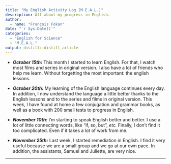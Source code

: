 ```yaml
---
title: "My English Activity Log (M.E.A.L.)"
description: All about my progress in English.
author:
  - name: "François Fokan" 
date: "`r Sys.Date()`"
categories:
  - "English for Science"
  - "M.E.A.L."
output: distill::distill_article
---
```


- ***October 15th:*** 
This month I started to learn English. For that, I watch most films and series in original version. I also have a lot of friends who help me learn. Without forgetting the most important: the english lessons.

- ***October 20th:*** 
My learning of the English language continues every day.
In addition, I now understand the language a little better thanks to the English lessons and to the series and films in original version.
This week, I have found at home a few conjugation and grammar books, as well as a book with 200 small tests to progress in English.

- ***November 10th:*** 
I'm starting to speak English better and better. I use a lot of little connecting words, like "if, so, but", *etc.*
Finally, I don't find it too complicated. Even if it takes a lot of work from me.

- ***November 25th:*** Last week, I started remediation in English. I find it very useful because we are a small group and we go at our own pace. In addition, the assistants, Samuel and Juliette, are very nice.

****
